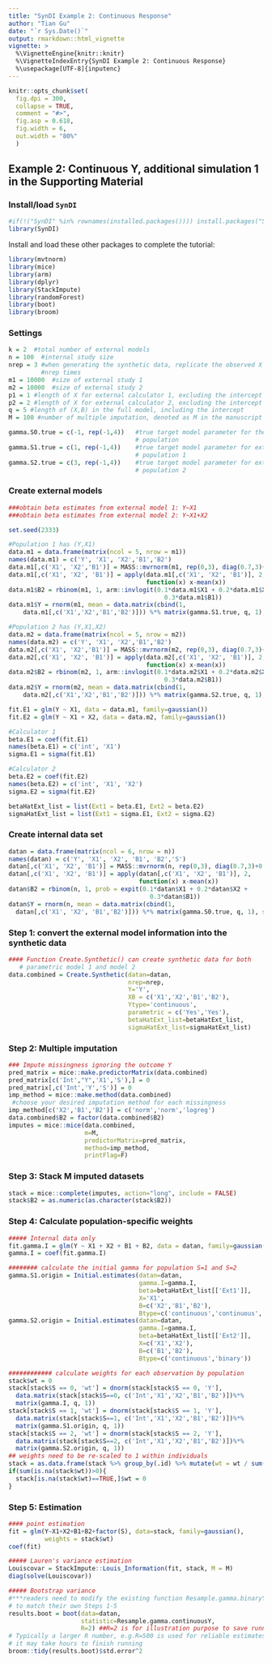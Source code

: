 ```yaml
---
title: "SynDI Example 2: Continuous Response"
author: "Tian Gu"
date: "`r Sys.Date()`"
output: rmarkdown::html_vignette
vignette: >
  %\VignetteEngine{knitr::knitr}
  %\VignetteIndexEntry{SynDI Example 2: Continuous Response}
  %\usepackage[UTF-8]{inputenc}
---
```


```r
knitr::opts_chunk$set(
  fig.dpi = 300, 
  collapse = TRUE, 
  comment = "#>",
  fig.asp = 0.618,
  fig.width = 6,
  out.width = "80%"
  )
```

## Example 2: Continuous Y, additional simulation 1 in the Supporting Material

### Install/load `SynDI`

```r
#if(!("SynDI" %in% rownames(installed.packages()))) install.packages("SynDI")
library(SynDI)
```

Install and load these other packages to complete the tutorial:

```r
library(mvtnorm)
library(mice)
library(arm)
library(dplyr)
library(StackImpute)
library(randomForest)
library(boot)
library(broom)
```

### Settings

```r
k = 2  #total number of external models
n = 100  #internal study size
nrep = 3 #when generating the synthetic data, replicate the observed X 
         #nrep times 
m1 = 10000  #size of external study 1
m2 = 10000  #size of external study 2
p1 = 1 #length of X for external calculator 1, excluding the intercept
p2 = 2 #length of X for external calculator 2, excluding the intercept
q = 5 #length of (X,B) in the full model, including the intercept
M = 100 #number of multiple imputation, denoted as M in the manuscript

gamma.S0.true = c(-1, rep(-1,4))   #true target model parameter for the internal 
                                   # population
gamma.S1.true = c(1, rep(-1,4))    #true target model parameter for external 
                                   # population 1
gamma.S2.true = c(3, rep(-1,4))    #true target model parameter for external 
                                   # population 2
```

### Create external models

```r
###obtain beta estimates from external model 1: Y~X1
###obtain beta estimates from external model 2: Y~X1+X2

set.seed(2333)

#Population 1 has (Y,X1)
data.m1 = data.frame(matrix(ncol = 5, nrow = m1))
names(data.m1) = c('Y', 'X1', 'X2','B1','B2')
data.m1[,c('X1', 'X2','B1')] = MASS::mvrnorm(m1, rep(0,3), diag(0.7,3)+0.3)
data.m1[,c('X1', 'X2', 'B1')] = apply(data.m1[,c('X1', 'X2', 'B1')], 2, 
                                      function(x) x-mean(x))
data.m1$B2 = rbinom(m1, 1, arm::invlogit(0.1*data.m1$X1 + 0.2*data.m1$X2 + 
                                           0.3*data.m1$B1))
data.m1$Y = rnorm(m1, mean = data.matrix(cbind(1, 
    data.m1[,c('X1','X2','B1','B2')])) %*% matrix(gamma.S1.true, q, 1), sd = 1)

#Population 2 has (Y,X1,X2)
data.m2 = data.frame(matrix(ncol = 5, nrow = m2))
names(data.m2) = c('Y', 'X1', 'X2','B1','B2')
data.m2[,c('X1', 'X2','B1')] = MASS::mvrnorm(m2, rep(0,3), diag(0.7,3)+0.3)
data.m2[,c('X1', 'X2', 'B1')] = apply(data.m2[,c('X1', 'X2', 'B1')], 2, 
                                      function(x) x-mean(x))
data.m2$B2 = rbinom(m2, 1, arm::invlogit(0.1*data.m2$X1 + 0.2*data.m2$X2 + 
                                           0.3*data.m2$B1))
data.m2$Y = rnorm(m2, mean = data.matrix(cbind(1, 
    data.m2[,c('X1','X2','B1','B2')])) %*% matrix(gamma.S2.true, q, 1), sd = 1)

fit.E1 = glm(Y ~ X1, data = data.m1, family=gaussian())
fit.E2 = glm(Y ~ X1 + X2, data = data.m2, family=gaussian())

#Calculator 1
beta.E1 = coef(fit.E1)
names(beta.E1) = c('int', 'X1')
sigma.E1 = sigma(fit.E1)

#Calculator 2
beta.E2 = coef(fit.E2)
names(beta.E2) = c('int', 'X1', 'X2')
sigma.E2 = sigma(fit.E2)

betaHatExt_list = list(Ext1 = beta.E1, Ext2 = beta.E2)
sigmaHatExt_list = list(Ext1 = sigma.E1, Ext2 = sigma.E2)
```

### Create internal data set

```r
datan = data.frame(matrix(ncol = 6, nrow = n))
names(datan) = c('Y', 'X1', 'X2', 'B1', 'B2','S')
datan[,c('X1', 'X2', 'B1')] = MASS::mvrnorm(n, rep(0,3), diag(0.7,3)+0.3)
datan[,c('X1', 'X2', 'B1')] = apply(datan[,c('X1', 'X2', 'B1')], 2, 
                                    function(x) x-mean(x))
datan$B2 = rbinom(n, 1, prob = expit(0.1*datan$X1 + 0.2*datan$X2 + 
                                       0.3*datan$B1))
datan$Y = rnorm(n, mean = data.matrix(cbind(1, 
  datan[,c('X1', 'X2', 'B1','B2')])) %*% matrix(gamma.S0.true, q, 1), sd = 1)
```

### Step 1: convert the external model information into the synthetic data

```r
#### Function Create.Synthetic() can create synthetic data for both 
   # parametric model 1 and model 2
data.combined = Create.Synthetic(datan=datan, 
                                 nrep=nrep, 
                                 Y='Y', 
                                 XB = c('X1','X2','B1','B2'), 
                                 Ytype='continuous',
                                 parametric = c('Yes','Yes'),
                                 betaHatExt_list=betaHatExt_list, 
                                 sigmaHatExt_list=sigmaHatExt_list)
```

### Step 2: Multiple imputation

```r
### Impute missingness ignoring the outcome Y
pred_matrix = mice::make.predictorMatrix(data.combined)
pred_matrix[c('Int',"Y",'X1','S'),] = 0
pred_matrix[,c('Int','Y','S')] = 0
imp_method = mice::make.method(data.combined)
 #choose your desired imputation method for each missingness
imp_method[c('X2','B1','B2')] = c('norm','norm','logreg')
data.combined$B2 = factor(data.combined$B2)
imputes = mice::mice(data.combined,
                     m=M,
                     predictorMatrix=pred_matrix,
                     method=imp_method,
                     printFlag=F)
```

### Step 3: Stack M imputed datasets

```r
stack = mice::complete(imputes, action="long", include = FALSE)
stack$B2 = as.numeric(as.character(stack$B2))
```

### Step 4: Calculate population-specific weights

```r
##### Internal data only
fit.gamma.I = glm(Y ~ X1 + X2 + B1 + B2, data = datan, family=gaussian())
gamma.I = coef(fit.gamma.I)

######## calculate the initial gamma for population S=1 and S=2
gamma.S1.origin = Initial.estimates(datan=datan, 
                                    gamma.I=gamma.I, 
                                    beta=betaHatExt_list[['Ext1']], 
                                    X='X1', 
                                    B=c('X2','B1','B2'), 
                                    Btype=c('continuous','continuous','binary'))
gamma.S2.origin = Initial.estimates(datan=datan, 
                                    gamma.I=gamma.I, 
                                    beta=betaHatExt_list[['Ext2']], 
                                    X=c('X1','X2'), 
                                    B=c('B1','B2'), 
                                    Btype=c('continuous','binary'))

############ calculate weights for each observation by population
stack$wt = 0
stack[stack$S == 0, 'wt'] = dnorm(stack[stack$S == 0, 'Y'], 
  data.matrix(stack[stack$S==0, c('Int','X1','X2','B1','B2')])%*%
  matrix(gamma.I, q, 1))
stack[stack$S == 1, 'wt'] = dnorm(stack[stack$S == 1, 'Y'], 
  data.matrix(stack[stack$S==1, c('Int','X1','X2','B1','B2')])%*%
  matrix(gamma.S1.origin, q, 1))
stack[stack$S == 2, 'wt'] = dnorm(stack[stack$S == 2, 'Y'], 
  data.matrix(stack[stack$S==2, c('Int','X1','X2','B1','B2')])%*%
  matrix(gamma.S2.origin, q, 1))
## weights need to be re-scaled to 1 within individuals
stack = as.data.frame(stack %>% group_by(.id) %>% mutate(wt = wt / sum(wt)))
if(sum(is.na(stack$wt))>0){
  stack[is.na(stack$wt)==TRUE,]$wt = 0
}
```

### Step 5: Estimation

```r
#### point estimation
fit = glm(Y~X1+X2+B1+B2+factor(S), data=stack, family=gaussian(), 
          weights = stack$wt)
coef(fit)

##### Lauren's variance estimation
Louiscovar = StackImpute::Louis_Information(fit, stack, M = M)
diag(solve(Louiscovar))

##### Bootstrap variance 
#***readers need to modify the existing function Resample.gamma.binaryY() 
# to match their own Steps 1-5
results.boot = boot(data=datan, 
                    statistic=Resample.gamma.continuousY,
                    R=2) ##R=2 is for illustration purpose to save running time. 
# Typically a larger R number, e.g.R=500 is used for reliable estimates***
# it may take hours to finish running 
broom::tidy(results.boot)$std.error^2
```
